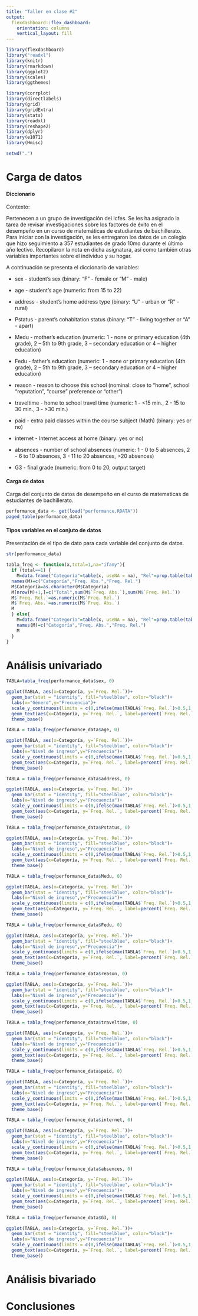 ```yaml
---
title: "Taller en clase #2"
output: 
  flexdashboard::flex_dashboard:
    orientation: columns
    vertical_layout: fill
---
```


```r
library(flexdashboard)
library("readxl")
library(knitr)
library(rmarkdown)
library(ggplot2)
library(scales)
library(ggthemes)

library(corrplot)
library(directlabels)
library(grid)
library(gridExtra)
library(stats)
library(readxl)
library(reshape2)
library(dplyr)
library(e1071)
library(Hmisc)

setwd(".")
```

Carga de datos
===

#### Diccionario

Contexto:

Pertenecen a un grupo de investigación del Icfes. Se les ha asignado la tarea de revisar investigaciones sobre los factores de éxito en el desempeño en un curso de matemáticas de estudiantes de bachillerato. Para iniciar con la investigación, se les entregaron los datos de un colegio que hizo seguimiento a 357 estudiantes de grado 10mo durante el último año lectivo. Recopilaron la nota en dicha asignatura, así como también otras variables importantes sobre el individuo y su hogar.

A continuación se presenta el diccionario de variables:

- sex - student's sex (binary: "F" - female or "M" - male)

- age - student's age (numeric: from 15 to 22)

- address - student's home address type (binary: "U" - urban or "R" - rural)

- Pstatus - parent's cohabitation status (binary: "T" - living together or "A" - apart)

- Medu - mother's education (numeric: 1 - none or primary education (4th grade), 2 – 5th to 9th grade, 3 – secondary education or 4 – higher education)

- Fedu - father's education (numeric: 1 - none or primary education (4th grade), 2 – 5th to 9th grade, 3 – secondary education or 4 – higher education)

- reason - reason to choose this school (nominal: close to "home", school "reputation", "course" preference or "other")

- traveltime - home to school travel time (numeric: 1 - <15 min., 2 - 15 to 30 min., 3 - >30 min.)

- paid - extra paid classes within the course subject (Math) (binary: yes or no)

- internet - Internet access at home (binary: yes or no)

- absences - number of school absences (numeric: 1 - 0 to 5 absences, 2 - 6 to 10 absences, 3 - 11 to 20 absences, >20 absences)

- G3 - final grade (numeric: from 0 to 20, output target)

#### Carga de datos 

Carga del conjunto de datos de desempeño en el curso de matematicas de estudiantes de bachillerato.

```r
performance_data <- get(load("performance.RDATA"))
paged_table(performance_data)
```

#### Tipos variables en el conjuto de datos

Presentación de el tipo de dato para cada variable del conjunto de datos.

```r
str(performance_data)
```

```r
tabla_freq <- function(x,total=1,na="ifany"){
  if (total==1) {
    M=data.frame("Categoría"=table(x, useNA = na), "Rel"=prop.table(table(x,useNA = na)))[,-3]
  names(M)=c("Categoría","Freq. Abs.","Freq. Rel.")
  M$Categoría=as.character(M$Categoría)
  M[nrow(M)+1,]=c("Total",sum(M$`Freq. Abs.`),sum(M$`Freq. Rel.`))
  M$`Freq. Rel.`=as.numeric(M$`Freq. Rel.`)
  M$`Freq. Abs.`=as.numeric(M$`Freq. Abs.`)
  M
  } else{
    M=data.frame("Categoría"=table(x, useNA = na), "Rel"=prop.table(table(x,useNA = na)))[,-3]
    names(M)=c("Categoría","Freq. Abs.","Freq. Rel.")
    M
  }
}
```


Análisis univariado
===

```r
TABLA=tabla_freq(performance_data$sex, 0)

ggplot(TABLA, aes(x=Categoría, y=`Freq. Rel.`))+
  geom_bar(stat = "identity", fill="steelblue", color="black")+
  labs(x="Género",y="Frecuencia")+
  scale_y_continuous(limits = c(0,ifelse(max(TABLA$`Freq. Rel.`)>0.5,1,0.5)), breaks = seq(0,ifelse(max(TABLA$`Freq. Rel.`)>0.5,1,0.5),0.1), labels = percent)+
  geom_text(aes(x=Categoría, y=`Freq. Rel.`, label=percent(`Freq. Rel.`)),vjust=-0.5, fontface = "bold", size=5)+
  theme_base()
```

```r
TABLA = tabla_freq(performance_data$age, 0)

ggplot(TABLA, aes(x=Categoría, y=`Freq. Rel.`))+
  geom_bar(stat = "identity", fill="steelblue", color="black")+
  labs(x="Nivel de ingreso",y="Frecuencia")+
  scale_y_continuous(limits = c(0,ifelse(max(TABLA$`Freq. Rel.`)>0.5,1,0.5)), breaks = seq(0,ifelse(max(TABLA$`Freq. Rel.`)>0.5,1,0.5),0.1), labels = percent)+
  geom_text(aes(x=Categoría, y=`Freq. Rel.`, label=percent(`Freq. Rel.`)),vjust=-0.5, fontface = "bold", size=5)+
  theme_base()
```

```r
TABLA = tabla_freq(performance_data$address, 0)

ggplot(TABLA, aes(x=Categoría, y=`Freq. Rel.`))+
  geom_bar(stat = "identity", fill="steelblue", color="black")+
  labs(x="Nivel de ingreso",y="Frecuencia")+
  scale_y_continuous(limits = c(0,ifelse(max(TABLA$`Freq. Rel.`)>0.5,1,0.5)), breaks = seq(0,ifelse(max(TABLA$`Freq. Rel.`)>0.5,1,0.5),0.1), labels = percent)+
  geom_text(aes(x=Categoría, y=`Freq. Rel.`, label=percent(`Freq. Rel.`)),vjust=-0.5, fontface = "bold", size=5)+
  theme_base()
```

```r
TABLA = tabla_freq(performance_data$Pstatus, 0)

ggplot(TABLA, aes(x=Categoría, y=`Freq. Rel.`))+
  geom_bar(stat = "identity", fill="steelblue", color="black")+
  labs(x="Nivel de ingreso",y="Frecuencia")+
  scale_y_continuous(limits = c(0,ifelse(max(TABLA$`Freq. Rel.`)>0.5,1,0.5)), breaks = seq(0,ifelse(max(TABLA$`Freq. Rel.`)>0.5,1,0.5),0.1), labels = percent)+
  geom_text(aes(x=Categoría, y=`Freq. Rel.`, label=percent(`Freq. Rel.`)),vjust=-0.5, fontface = "bold", size=5)+
  theme_base()
```

```r
TABLA = tabla_freq(performance_data$Medu, 0)

ggplot(TABLA, aes(x=Categoría, y=`Freq. Rel.`))+
  geom_bar(stat = "identity", fill="steelblue", color="black")+
  labs(x="Nivel de ingreso",y="Frecuencia")+
  scale_y_continuous(limits = c(0,ifelse(max(TABLA$`Freq. Rel.`)>0.5,1,0.5)), breaks = seq(0,ifelse(max(TABLA$`Freq. Rel.`)>0.5,1,0.5),0.1), labels = percent)+
  geom_text(aes(x=Categoría, y=`Freq. Rel.`, label=percent(`Freq. Rel.`)),vjust=-0.5, fontface = "bold", size=5)+
  theme_base()
```

```r
TABLA = tabla_freq(performance_data$Fedu, 0)

ggplot(TABLA, aes(x=Categoría, y=`Freq. Rel.`))+
  geom_bar(stat = "identity", fill="steelblue", color="black")+
  labs(x="Nivel de ingreso",y="Frecuencia")+
  scale_y_continuous(limits = c(0,ifelse(max(TABLA$`Freq. Rel.`)>0.5,1,0.5)), breaks = seq(0,ifelse(max(TABLA$`Freq. Rel.`)>0.5,1,0.5),0.1), labels = percent)+
  geom_text(aes(x=Categoría, y=`Freq. Rel.`, label=percent(`Freq. Rel.`)),vjust=-0.5, fontface = "bold", size=5)+
  theme_base()
```

```r
TABLA = tabla_freq(performance_data$reason, 0)

ggplot(TABLA, aes(x=Categoría, y=`Freq. Rel.`))+
  geom_bar(stat = "identity", fill="steelblue", color="black")+
  labs(x="Nivel de ingreso",y="Frecuencia")+
  scale_y_continuous(limits = c(0,ifelse(max(TABLA$`Freq. Rel.`)>0.5,1,0.5)), breaks = seq(0,ifelse(max(TABLA$`Freq. Rel.`)>0.5,1,0.5),0.1), labels = percent)+
  geom_text(aes(x=Categoría, y=`Freq. Rel.`, label=percent(`Freq. Rel.`)),vjust=-0.5, fontface = "bold", size=5)+
  theme_base()
```

```r
TABLA = tabla_freq(performance_data$traveltime, 0)

ggplot(TABLA, aes(x=Categoría, y=`Freq. Rel.`))+
  geom_bar(stat = "identity", fill="steelblue", color="black")+
  labs(x="Nivel de ingreso",y="Frecuencia")+
  scale_y_continuous(limits = c(0,ifelse(max(TABLA$`Freq. Rel.`)>0.5,1,0.5)), breaks = seq(0,ifelse(max(TABLA$`Freq. Rel.`)>0.5,1,0.5),0.1), labels = percent)+
  geom_text(aes(x=Categoría, y=`Freq. Rel.`, label=percent(`Freq. Rel.`)),vjust=-0.5, fontface = "bold", size=5)+
  theme_base()
```

```r
TABLA = tabla_freq(performance_data$paid, 0)

ggplot(TABLA, aes(x=Categoría, y=`Freq. Rel.`))+
  geom_bar(stat = "identity", fill="steelblue", color="black")+
  labs(x="Nivel de ingreso",y="Frecuencia")+
  scale_y_continuous(limits = c(0,ifelse(max(TABLA$`Freq. Rel.`)>0.5,1,0.5)), breaks = seq(0,ifelse(max(TABLA$`Freq. Rel.`)>0.5,1,0.5),0.1), labels = percent)+
  geom_text(aes(x=Categoría, y=`Freq. Rel.`, label=percent(`Freq. Rel.`)),vjust=-0.5, fontface = "bold", size=5)+
  theme_base()
```

```r
TABLA = tabla_freq(performance_data$internet, 0)

ggplot(TABLA, aes(x=Categoría, y=`Freq. Rel.`))+
  geom_bar(stat = "identity", fill="steelblue", color="black")+
  labs(x="Nivel de ingreso",y="Frecuencia")+
  scale_y_continuous(limits = c(0,ifelse(max(TABLA$`Freq. Rel.`)>0.5,1,0.5)), breaks = seq(0,ifelse(max(TABLA$`Freq. Rel.`)>0.5,1,0.5),0.1), labels = percent)+
  geom_text(aes(x=Categoría, y=`Freq. Rel.`, label=percent(`Freq. Rel.`)),vjust=-0.5, fontface = "bold", size=5)+
  theme_base()
```

```r
TABLA = tabla_freq(performance_data$absences, 0)

ggplot(TABLA, aes(x=Categoría, y=`Freq. Rel.`))+
  geom_bar(stat = "identity", fill="steelblue", color="black")+
  labs(x="Nivel de ingreso",y="Frecuencia")+
  scale_y_continuous(limits = c(0,ifelse(max(TABLA$`Freq. Rel.`)>0.5,1,0.5)), breaks = seq(0,ifelse(max(TABLA$`Freq. Rel.`)>0.5,1,0.5),0.1), labels = percent)+
  geom_text(aes(x=Categoría, y=`Freq. Rel.`, label=percent(`Freq. Rel.`)),vjust=-0.5, fontface = "bold", size=5)+
  theme_base()
```

```r
TABLA = tabla_freq(performance_data$G3, 0)

ggplot(TABLA, aes(x=Categoría, y=`Freq. Rel.`))+
  geom_bar(stat = "identity", fill="steelblue", color="black")+
  labs(x="Nivel de ingreso",y="Frecuencia")+
  scale_y_continuous(limits = c(0,ifelse(max(TABLA$`Freq. Rel.`)>0.5,1,0.5)), breaks = seq(0,ifelse(max(TABLA$`Freq. Rel.`)>0.5,1,0.5),0.1), labels = percent)+
  geom_text(aes(x=Categoría, y=`Freq. Rel.`, label=percent(`Freq. Rel.`)),vjust=-0.5, fontface = "bold", size=5)+
  theme_base()
```

Análisis bivariado
===



Conclusiones
===


